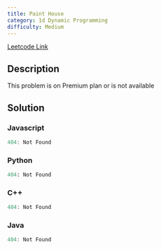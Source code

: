 ```yaml
---
title: Paint House
category: 1d Dynamic Programming
difficulty: Medium
---
```


<Callout>

[Leetcode Link](https://leetcode.com/problems/paint-house)

</Callout>

## Description
This problem is on Premium plan or is not available

## Solution

### Javascript
```javascript
404: Not Found
```
### Python
```python
404: Not Found
```
### C++
```cpp
404: Not Found
```
### Java
```java
404: Not Found
```


